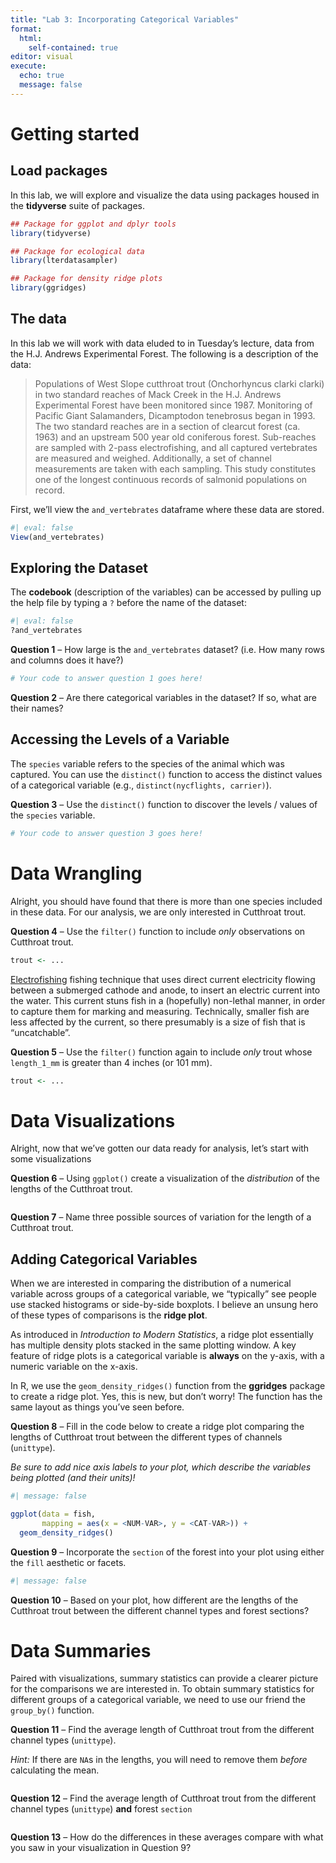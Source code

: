 ```yaml
---
title: "Lab 3: Incorporating Categorical Variables"
format: 
  html: 
    self-contained: true
editor: visual
execute: 
  echo: true
  message: false
---
```


# Getting started

## Load packages

In this lab, we will explore and visualize the data using packages housed in the
**tidyverse** suite of packages. 

```r
## Package for ggplot and dplyr tools
library(tidyverse)

## Package for ecological data
library(lterdatasampler)

## Package for density ridge plots
library(ggridges)
```


## The data

In this lab we will work with data eluded to in Tuesday's lecture, data from 
the H.J. Andrews Experimental Forest. The following is a description of the
data:

> Populations of West Slope cutthroat trout (Onchorhyncus clarki clarki) in two
standard reaches of Mack Creek in the H.J. Andrews Experimental Forest have been
monitored since 1987. Monitoring of Pacific Giant Salamanders, Dicamptodon
tenebrosus began in 1993. The two standard reaches are in a section of clearcut
forest (ca. 1963) and an upstream 500 year old coniferous forest. Sub-reaches 
are sampled with 2-pass electrofishing, and all captured vertebrates are
measured and weighed. Additionally, a set of channel measurements are taken with
each sampling. This study constitutes one of the longest continuous records of
salmonid populations on record.

First, we'll view the `and_vertebrates` dataframe where these data are stored.

```r
#| eval: false
View(and_vertebrates)
```

## Exploring the Dataset

The **codebook** (description of the variables) can be accessed by pulling up
the help file by typing a `?` before the name of the dataset:

```r
#| eval: false
?and_vertebrates
```

**Question 1** -- How large is the `and_vertebrates` dataset? (i.e. How many
rows and columns does it have?)

```r
# Your code to answer question 1 goes here! 

```

**Question 2** -- Are there categorical variables in the dataset? If so, what
are their names?  



## Accessing the Levels of a Variable

The `species` variable refers to the species of the animal which was captured. 
You can use the `distinct()` function to access the distinct values of a 
categorical variable (e.g., `distinct(nycflights, carrier)`). 

**Question 3** -- Use the `distinct()` function to discover the levels / values
of the `species` variable. 

```r
# Your code to answer question 3 goes here! 

```

# Data Wrangling

Alright, you should have found that there is more than one species included in 
these data. For our analysis, we are only interested in Cutthroat trout. 

**Question 4** -- Use the `filter()` function to include *only* observations on 
Cutthroat trout. 

```r
trout <- ...
```


[Electrofishing](https://en.wikipedia.org/wiki/Electrofishing) fishing technique
that uses direct current electricity flowing between a submerged cathode and
anode, to insert an electric current into the water. This current stuns fish in
a (hopefully) non-lethal manner, in order to capture them for marking and 
measuring. Technically, smaller fish are less affected by the current, so there
presumably is a size of fish that is "uncatchable". 

**Question 5** -- Use the `filter()` function again to include *only* trout
whose `length_1_mm` is greater than 4 inches (or 101 mm). 

```r
trout <- ...

```

# Data Visualizations

Alright, now that we've gotten our data ready for analysis, let's start with 
some visualizations 

**Question 6** -- Using `ggplot()` create a visualization of the *distribution*
of the lengths of the Cutthroat trout. 

```r

```

**Question 7** -- Name three possible sources of variation for the length of a
Cutthroat trout. 


## Adding Categorical Variables

When we are interested in comparing the distribution of a numerical variable 
across groups of a categorical variable, we "typically" see people use 
stacked histograms or side-by-side boxplots. I believe an unsung hero of these
types of comparisons is the **ridge plot**. 

As introduced in *Introduction to Modern Statistics*, a ridge plot essentially 
has multiple density plots stacked in the same plotting window. A key feature 
of ridge plots is a categorical variable is **always** on the y-axis, with a 
numeric variable on the x-axis. 

In R, we use the `geom_density_ridges()` function from the **ggridges** package
to create a ridge plot. Yes, this is new, but don't worry! The function has the 
same layout as things you've seen before. 

**Question 8** -- Fill in the code below to create a ridge plot comparing the 
lengths of Cutthroat trout between the different types of channels (`unittype`). 

*Be sure to add nice axis labels to your plot, which describe the variables being plotted (and their units)!* 

```r
#| message: false

ggplot(data = fish, 
       mapping = aes(x = <NUM-VAR>, y = <CAT-VAR>)) +
  geom_density_ridges() 

```

**Question 9** -- Incorporate the `section` of the forest into your plot using
either the `fill` aesthetic or facets. 

```r
#| message: false


```

**Question 10** -- Based on your plot, how different are the lengths of the
Cutthroat trout between the different channel types and forest sections?



# Data Summaries

Paired with visualizations, summary statistics can provide a clearer picture for
the comparisons we are interested in. To obtain summary statistics for different
groups of a categorical variable, we need to use our friend the `group_by()` 
function. 

**Question 11** -- Find the average length of Cutthroat trout from the different
channel types (`unittype`).

*Hint:* If there are `NA`s in the lengths, you will need to remove them *before* 
calculating the mean. 

```r


```

**Question 12** -- Find the average length of Cutthroat trout from the different
channel types (`unittype`) **and** forest `section`

```r


```

**Question 13** -- How do the differences in these averages compare with what
you saw in your visualization in Question 9?


